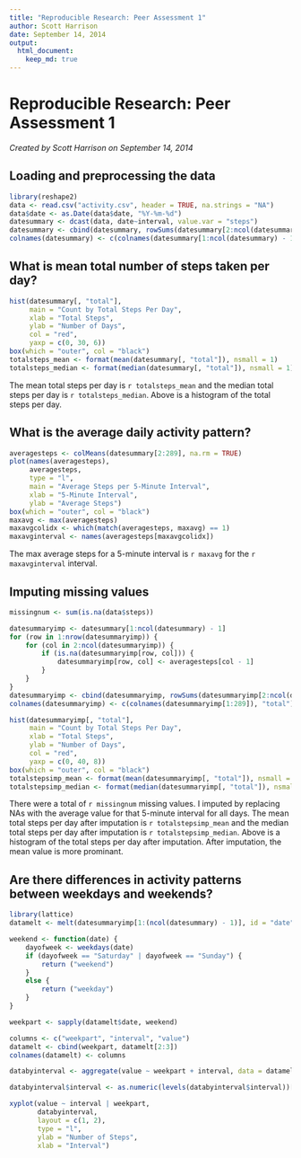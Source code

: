 ```yaml
---
title: "Reproducible Research: Peer Assessment 1"
author: Scott Harrison
date: September 14, 2014
output: 
  html_document:
    keep_md: true
---
```


Reproducible Research: Peer Assessment 1  
========================================
*Created by Scott Harrison on September 14, 2014*  

## Loading and preprocessing the data
```r
library(reshape2)
data <- read.csv("activity.csv", header = TRUE, na.strings = "NA")
data$date <- as.Date(data$date, "%Y-%m-%d")
datesummary <- dcast(data, date~interval, value.var = "steps")
datesummary <- cbind(datesummary, rowSums(datesummary[2:ncol(datesummary)], na.rm = TRUE))
colnames(datesummary) <- c(colnames(datesummary[1:ncol(datesummary) - 1]), "total")
```

## What is mean total number of steps taken per day?
```r
hist(datesummary[, "total"], 
     main = "Count by Total Steps Per Day", 
     xlab = "Total Steps", 
     ylab = "Number of Days", 
     col = "red",
     yaxp = c(0, 30, 6))
box(which = "outer", col = "black")
totalsteps_mean <- format(mean(datesummary[, "total"]), nsmall = 1)
totalsteps_median <- format(median(datesummary[, "total"]), nsmall = 1)
```

The mean total steps per day is `r totalsteps_mean` and the median total steps per day is 
`r totalsteps_median`.  Above is a histogram of the total steps per day.  

## What is the average daily activity pattern?
```r
averagesteps <- colMeans(datesummary[2:289], na.rm = TRUE)
plot(names(averagesteps), 
     averagesteps, 
     type = "l",
     main = "Average Steps per 5-Minute Interval",
     xlab = "5-Minute Interval",
     ylab = "Average Steps")
box(which = "outer", col = "black")
maxavg <- max(averagesteps)
maxavgcolidx <- which(match(averagesteps, maxavg) == 1)
maxavginterval <- names(averagesteps[maxavgcolidx])
```

The max average steps for a 5-minute interval is `r maxavg` for the `r maxavginterval` interval.  

## Imputing missing values
```r
missingnum <- sum(is.na(data$steps))

datesummaryimp <- datesummary[1:ncol(datesummary) - 1]
for (row in 1:nrow(datesummaryimp)) {
    for (col in 2:ncol(datesummaryimp)) {
        if (is.na(datesummaryimp[row, col])) {
            datesummaryimp[row, col] <- averagesteps[col - 1]
        }
    }   
}
datesummaryimp <- cbind(datesummaryimp, rowSums(datesummaryimp[2:ncol(datesummaryimp)], na.rm = TRUE))
colnames(datesummaryimp) <- c(colnames(datesummaryimp[1:289]), "total")

hist(datesummaryimp[, "total"], 
     main = "Count by Total Steps Per Day", 
     xlab = "Total Steps", 
     ylab = "Number of Days", 
     col = "red",
     yaxp = c(0, 40, 8))
box(which = "outer", col = "black")
totalstepsimp_mean <- format(mean(datesummaryimp[, "total"]), nsmall = 1)
totalstepsimp_median <- format(median(datesummaryimp[, "total"]), nsmall = 1)
```

There were a total of `r missingnum` missing values.  I imputed by replacing NAs with the average value for that 5-minute interval for all days.  The mean total steps per day after imputation is `r totalstepsimp_mean` and the median total steps per day after imputation is `r totalstepsimp_median`.  Above is a histogram of the total steps per day after imputation.  After imputation, the mean value is more prominant.

## Are there differences in activity patterns between weekdays and weekends?
```r
library(lattice)
datamelt <- melt(datesummaryimp[1:(ncol(datesummary) - 1)], id = "date")

weekend <- function(date) {
    dayofweek <- weekdays(date)
    if (dayofweek == "Saturday" | dayofweek == "Sunday") {
        return ("weekend")
    }
    else {
        return ("weekday")
    }
}

weekpart <- sapply(datamelt$date, weekend)

columns <- c("weekpart", "interval", "value")
datamelt <- cbind(weekpart, datamelt[2:3])
colnames(datamelt) <- columns

databyinterval <- aggregate(value ~ weekpart + interval, data = datamelt, mean)

databyinterval$interval <- as.numeric(levels(databyinterval$interval))[databyinterval$interval]

xyplot(value ~ interval | weekpart, 
       databyinterval, 
       layout = c(1, 2),
       type = "l",
       ylab = "Number of Steps",
       xlab = "Interval")
```
